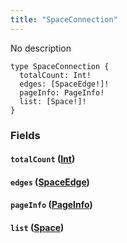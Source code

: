 ```yaml
---
title: "SpaceConnection"
---
```


No description

```
type SpaceConnection {
  totalCount: Int!
  edges: [SpaceEdge!]!
  pageInfo: PageInfo!
  list: [Space!]!
}

```

### Fields[](#fields "Direct link to heading")

#### `totalCount` ([Int](/developer/graphql-api/references/scalars/int))[](#totalcount-int "Direct link to heading")

#### `edges` ([SpaceEdge](/developer/graphql-api/references/objects/space-edge))[](#edges-spaceedge "Direct link to heading")

#### `pageInfo` ([PageInfo](/developer/graphql-api/references/objects/page-info))[](#pageinfo-pageinfo "Direct link to heading")

#### `list` ([Space](/developer/graphql-api/references/objects/space))[](#list-space "Direct link to heading")